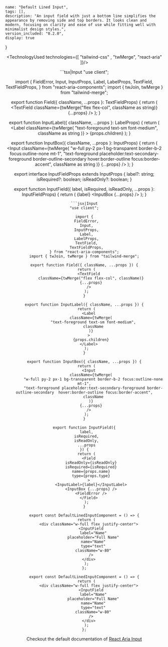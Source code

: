 
    name: "Default Lined Input",
    tags: [],
    description: "An input field with just a bottom line simplifies the appearance by removing side and top borders. It looks clean and modern, focusing on clarity and ease of use while fitting well with minimalist design styles.",
    version_included: "0.2.0",
    display: true
}

<Wrapper>

<ImportsWrapper> 

</ImportsWrapper>

<Header />

<Preview> 
<Display>
    <DefaultLinedInputComponent />
</Display>
</Preview>

<Implementation>


<TechnologyUsed technologies={[ "tailwind-css" , "twMerge", "react-aria" ]}/>

<CodeBlock>
```tsx|Input
"use client";

import {
  FieldError,
  Input,
  InputProps,
  Label,
  LabelProps,
  TextField,
  TextFieldProps,
} from "react-aria-components";
import { twJoin, twMerge } from "tailwind-merge";

export function Field({ className, ...props }: TextFieldProps) {
  return (
    <TextField
      className={twMerge("flex flex-col", className as string)}
      {...props}
    />
  );
}

export function InputLabel({ className, ...props }: LabelProps) {
  return (
    <Label
      className={twMerge(
        "text-foreground text-sm font-medium",
        className as string
      )}
    >
      {props.children}
    </Label>
  );
}

export function InputBox({ className, ...props }: InputProps) {
  return (
    <Input
      className={twMerge(
        "w-full py-2 px-1 bg-transparent border-b-2 focus:outline-none mt-1",
        "text-foreground placeholder:text-secondary-foreground border-outline-secondary  hover:border-outline focus:border-accent",
        className as string
      )}
      {...props}
    />
  );
}

export interface InputFieldProps extends InputProps {
  label?: string;
  isRequired?: boolean;
  isReadOnly?: boolean;
}

export function InputField({
  label,
  isRequired,
  isReadOnly,
  ...props
}: InputFieldProps) {
  return (
    <Field
      isReadOnly={isReadOnly}
      isRequired={isRequired}
      name={props.name}
      type={props.type}
    >
      <InputLabel>{label}</InputLabel>
      <InputBox {...props} />
      <FieldError />
    </Field>
  );
}
```
```jsx|Input
"use client";

import {
  FieldError,
  Input,
  InputProps,
  Label,
  LabelProps,
  TextField,
  TextFieldProps,
} from "react-aria-components";
import { twJoin, twMerge } from "tailwind-merge";

export function Field({ className, ...props }) {
  return (
    <TextField
      className={twMerge("flex flex-col", className)}
      {...props}
    />
  );
}

export function InputLabel({ className, ...props }) {
  return (
    <Label
      className={twMerge(
        "text-foreground text-sm font-medium",
        className
      )}
    >
      {props.children}
    </Label>
  );
}

export function InputBox({ className, ...props }) {
  return (
    <Input
      className={twMerge(
        "w-full py-2 px-1 bg-transparent border-b-2 focus:outline-none mt-1",
        "text-foreground placeholder:text-secondary-foreground border-outline-secondary  hover:border-outline focus:border-accent",
        className
      )}
      {...props}
    />
  );
}

export function InputField({
  label,
  isRequired,
  isReadOnly,
  ...props
}) {
  return (
    <Field
      isReadOnly={isReadOnly}
      isRequired={isRequired}
      name={props.name}
      type={props.type}
    >
      <InputLabel>{label}</InputLabel>
      <InputBox {...props} />
      <FieldError />
    </Field>
  );
}
```

```tsx|Implementation
export const DefaultLinedInputComponent = () => {
  return (
    <div className="w-full flex justify-center">
      <InputField
        label="Name"
        placeholder="Full Name"
        name="Name"
        type="text"
        className="w-80"
      />
    </div>
  );
};
```
```jsx|Implementation
export const DefaultLinedInputComponent = () => {
  return (
    <div className="w-full flex justify-center">
      <InputField
        label="Name"
        placeholder="Full Name"
        name="Name"
        type="text"
        className="w-80"
      />
    </div>
  );
};
```
</CodeBlock>


Checkout the default documentation of [React Aria Input](https://react-spectrum.adobe.com/react-aria/TextField.html)

</Implementation>
</Wrapper>